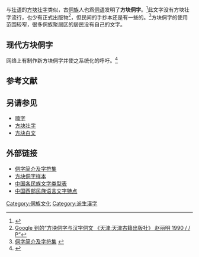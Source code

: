 {{Infobox WS
|name= 方塊侗字
|type= [[語素文字|語素文字]]
|languages= [[侗語|侗語]]
|time=
|fam1=[[漢字|漢字]]
|iso15924=
|sample = 方塊侗文.jpg
|imagesize = 250px
|caption = 方塊侗字與侗語發音對比<br>
（意爲：“父進村，雷進天”）
}}
{{漢字}}
与[[壮语|壮语]]的[[方块壮字|方块壮字]]类似，古[[侗族|侗族]]人也爲[[侗语|侗语]]发明了'''方块侗字'''。<ref>{{cite journal|script-title=ja:中国周辺の漢字関連文字について|journal=古代文字資料館《KOTONOHA》48号（2006年11月）|date=2006-11|author=吉池孝一|pages=23-27|url=http://www.for.aichi-pu.ac.jp/museum/pdf/yoshiike48.pdf|format=PDF|accessdate=2008-11-18|language=ja|archive-date=2014-12-19|archive-url=https://web.archive.org/web/20141219095515/http://www.for.aichi-pu.ac.jp/museum/pdf/yoshiike48.pdf|dead-url=no}}</ref>此文字没有方块壮字流行，也少有正式出版物<Ref>[http://www.google.com/search?&q=方块侗字与汉字侗文  Google 到的“方块侗字与汉字侗文 《天津:天津古籍出版社》 赵丽明 1990 / / P”]</Ref>，但民间的手抄本还是有一些的。<ref>[http://iea.cass.cn/mzwz/11.htm 侗字简介及字符集] {{webarchive|url=https://web.archive.org/web/20080922234507/http://iea.cass.cn/mzwz/11.htm |date=2008-09-22 }}</ref>方块侗字的使用范围较窄，很多侗族聚居区的居民没有自己的文字。

== 现代方块侗字 ==
网络上有制作新方块侗字并使之系统化的呼吁。<ref>{{Cite web|url=http://www.dongzu8.com/?action-viewthread-tid-30073|title=聘请侗人造新侗字|accessdate=2008-11-18|date=2008-07-30|publisher=侗族风情网|language=zh-cn|archive-date=2020-09-26|archive-url=https://web.archive.org/web/20200926030223/http://dongzu8.com/?action-viewthread-tid-30073|dead-url=yes}}</ref>

== 参考文献 ==
{{Reflist}}
== 另请参见 ==
* [[喃字|喃字]]
* [[方块壮字|方块壮字]]
* [[方块白文|方块白文]]
== 外部链接 ==
* [https://web.archive.org/web/20080922234507/http://iea.cass.cn/mzwz/11.htm 侗字简介及字符集]
* [http://epub.cnki.net/grid2008/detail.aspx?filename=QHDZ901.010&dbname=CJFQ1999 方块侗字样本]{{dead link|date=2018年3月 |bot=InternetArchiveBot |fix-attempted=yes }}
* [https://web.archive.org/web/20131020183208/http://www.beiww.com/zt/2008/0924/article_4890.html 中国各民族文字类型表]
* [http://www.kam-tai.org.cn/Docment/ArticleShow.asp?ArticleID=944 中国西部民族语言文字特点]{{dead link|date=2018年3月 |bot=InternetArchiveBot |fix-attempted=yes }}

[[Category:侗族文化|Category:侗族文化]]
[[Category:派生漢字|Category:派生漢字]]
